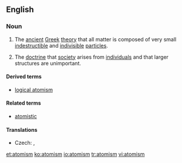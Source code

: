 ==English==
{{wikipedia}}
===Noun===
{{en-noun|-}}

#{{philosophy}} The [[ancient]] [[Greek]] [[theory]] that all matter is composed of very small [[indestructible]] and [[indivisible]] [[particle]]s.
#{{philosophy}} The [[doctrine]] that [[society]] arises from [[individual]]s and that larger structures are unimportant.

====Derived terms====
* [[logical atomism]]

====Related terms====
*[[atomistic]]

====Translations====
{{trans-top|ancient Greek theory}}
* Czech: {{t-|cs|atomismus|m}}, {{t-|cs|atomizmus|m}}
{{trans-mid}}
{{trans-bottom}}

[[et:atomism]]
[[ko:atomism]]
[[io:atomism]]
[[tr:atomism]]
[[vi:atomism]]